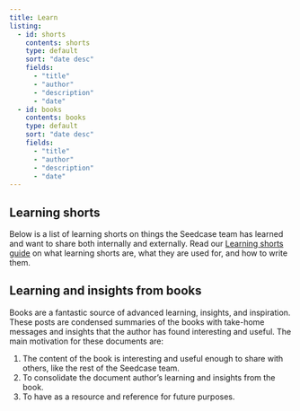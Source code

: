 ```yaml
---
title: Learn
listing:
  - id: shorts
    contents: shorts
    type: default
    sort: "date desc"
    fields:
      - "title"
      - "author"
      - "description"
      - "date"
  - id: books
    contents: books
    type: default
    sort: "date desc"
    fields:
      - "title"
      - "author"
      - "description"
      - "date"
---
```


## Learning shorts

Below is a list of learning shorts on things the Seedcase team has
learned and want to share both internally and externally. Read our
[Learning shorts
guide](https://community.seedcase-project.org/guides/learning-shorts) on
what learning shorts are, what they are used for, and how to write them.

::: {#shorts}
:::

## Learning and insights from books

Books are a fantastic source of advanced learning, insights, and
inspiration. These posts are condensed summaries of the books with
take-home messages and insights that the author has found interesting
and useful. The main motivation for these documents are:

1.  The content of the book is interesting and useful enough to share
    with others, like the rest of the Seedcase team.
2.  To consolidate the document author's learning and insights from the
    book.
3.  To have as a resource and reference for future purposes.

::: {#books}
:::
